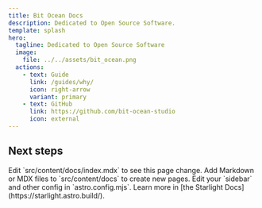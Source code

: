 ```yaml
---
title: Bit Ocean Docs
description: Dedicated to Open Source Software.
template: splash
hero:
  tagline: Dedicated to Open Source Software
  image:
    file: ../../assets/bit_ocean.png
  actions:
    - text: Guide
      link: /guides/why/
      icon: right-arrow
      variant: primary
    - text: GitHub
      link: https://github.com/bit-ocean-studio
      icon: external
---
```



## Next steps

<CardGrid stagger>
  <Card
    title="Update content"
    icon="pencil"
  >
    Edit `src/content/docs/index.mdx` to see this page change.
  </Card>
  <Card
    title="Add new content"
    icon="add-document"
  >
    Add Markdown or MDX files to `src/content/docs` to create new pages.
  </Card>
  <Card
    title="Configure your site"
    icon="setting"
  >
    Edit your `sidebar` and other config in `astro.config.mjs`.
  </Card>
  <Card
    title="Read the docs"
    icon="open-book"
  >
    Learn more in [the Starlight Docs](https://starlight.astro.build/).
  </Card>
</CardGrid>
